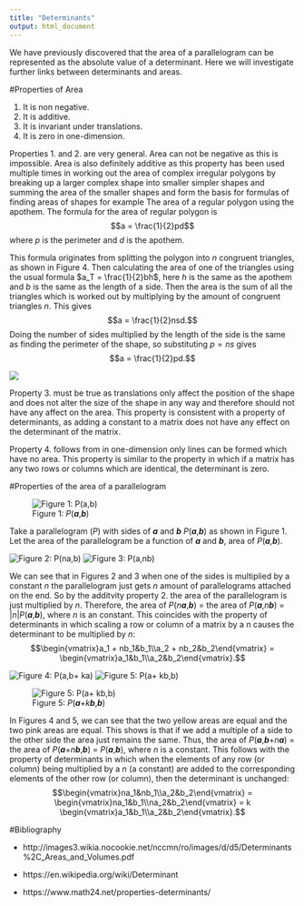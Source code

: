 ```yaml
---
title: "Determinants"
output: html_document
---
```

We have previously discovered that the area of a parallelogram can be represented as the absolute value of a determinant. Here we will investigate further links between determinants and areas.

#Properties of Area

1. It is non negative.
2. It is additive.
3. It is invariant under translations.
4. It is zero in one-dimension.

Properties 1. and 2. are very general. Area can not be negative as this is impossible. Area is also definitely additive as this property has been used multiple times in working out the area of complex irregular polygons by breaking up a larger complex shape into smaller simpler shapes and summing the area of the smaller shapes and form the basis for formulas of finding areas of shapes for example The area of a regular polygon using the apothem. The formula for the area of regular polygon is $$a = \frac{1}{2}pd$$ where $p$ is the perimeter and $d$ is the apothem. 

This formula originates from splitting the polygon into $n$ congruent triangles, as shown in Figure 4. Then calculating the area of one of the triangles using the usual formula $a_T = \frac{1}{2}bh$, here $h$ is the same as the apothem and $b$ is the same as the length of a side. Then the area is the sum of all the triangles which is worked out by multiplying by the amount of congruent triangles $n$. This gives $$a = \frac{1}{2}nsd.$$ Doing the number of sides multiplied by the length of the side is the same as finding the perimeter of the shape, so substituting $p = ns$ gives $$a = \frac{1}{2}pd.$$



![](images/proof.png)

Property 3. must be true as translations only affect the position of the shape and does not alter the size of the shape in any way and therefore should not have any affect on the area. This property is consistent with a property of determinants, as adding a constant to a matrix does not have any effect on the determinant of the matrix.

Property 4. follows from in one-dimension only lines can be formed which have no area. This property is similar to the property in which if a matrix has any two rows or columns which are identical, the determinant is zero.

#Properties of the area of a parallelogram

![Figure 1: $P$(**$a$**,**$b$**)](images/figure1.png)

Take a parallelogram ($P$) with sides of **$a$** and **$b$** $P$(**$a$**,**$b$**) as shown in Figure 1. Let the area of the parallelogram be a function of **$a$** and **$b$**, area of $P$(**$a$**,**$b$**).



![Figure 2: $P$($n$**$a$**,**$b$**)](images/figure2.png)  ![Figure 3: $P$(**$a$**,$n$**$b$**)](images/figure3.png)

We can see that in Figures 2 and 3 when one of the sides is multiplied by a constant $n$ the parallelogram just gets $n$ amount of parallelograms attached on the end. So by the additvity property 2. the area of the parallelogram is just multiplied by $n$. Therefore, the area of $P$($n$**$a$**,**$b$**) = the area of $P$(**$a$**,$n$**$b$**) = $|n|$$P$(**$a$**,**$b$**), where $n$ is an constant. 
This coincides with the property of determinants in which scaling a row or column of a matrix by a $n$ causes the determinant to be multiplied by $n$: $$\begin{vmatrix}a_1 + nb_1&b_1\\a_2 + nb_2&b_2\end{vmatrix} =  \begin{vmatrix}a_1&b_1\\a_2&b_2\end{vmatrix}.$$

![Figure 4: $P$(**$a$**,**$b$**$+ k$**$a$**)](images/figure4.png)  ![Figure 5: $P$(**$a$**$+ k$**$b$**,**$b$**)](images/figure5.png)

![Figure 5: $P$(**$a$**$+ k$**$b$**,**$b$**)](images/figure5.png)

In Figures 4 and 5, we can see that the two yellow areas are equal and the two pink areas are equal. This shows is that if we add a multiple of a side to the other side the area just remains the same. Thus, the area of $P$(**$a$**,**$b$**$+ n$**$a$**) = the area of $P$(**$a$**$+ n$**$b$**,**$b$**) = $P$(**$a$**,**$b$**), where $n$ is a constant.
This follows with the property of determinants in which when the elements of any row (or column) being multiplied by a $n$ (a constant) are added to the corresponding elements of the other row (or column), then the determinant is unchanged: $$\begin{vmatrix}na_1&nb_1\\a_2&b_2\end{vmatrix} = \begin{vmatrix}na_1&b_1\\na_2&b_2\end{vmatrix} = k \begin{vmatrix}a_1&b_1\\a_2&b_2\end{vmatrix}.$$


#Bibliography


* http://images3.wikia.nocookie.net/nccmn/ro/images/d/d5/Determinants%2C_Areas_and_Volumes.pdf

* https://en.wikipedia.org/wiki/Determinant

* https://www.math24.net/properties-determinants/